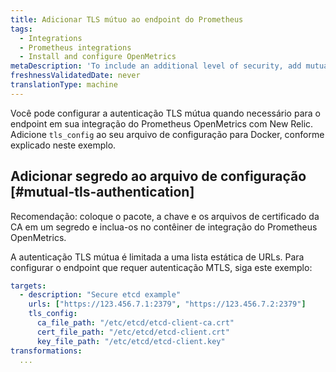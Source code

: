 ```yaml
---
title: Adicionar TLS mútuo ao endpoint do Prometheus
tags:
  - Integrations
  - Prometheus integrations
  - Install and configure OpenMetrics
metaDescription: 'To include an additional level of security, add mutual TLS to your Docker or Kubernetes config file for the Prometheus OpenMetrics integration with New Relic.'
freshnessValidatedDate: never
translationType: machine
---
```


Você pode configurar a autenticação TLS mútua quando necessário para o endpoint em sua integração do Prometheus OpenMetrics com New Relic. Adicione `tls_config` ao seu arquivo de configuração para Docker, conforme explicado neste exemplo.

## Adicionar segredo ao arquivo de configuração [#mutual-tls-authentication]

Recomendação: coloque o pacote, a chave e os arquivos de certificado da CA em um segredo e inclua-os no contêiner de integração do Prometheus OpenMetrics.

A autenticação TLS mútua é limitada a uma lista estática de URLs. Para configurar o endpoint que requer autenticação MTLS, siga este exemplo:

```yml
targets:
  - description: "Secure etcd example"
    urls: ["https://123.456.7.1:2379", "https://123.456.7.2:2379"]
    tls_config:
      ca_file_path: "/etc/etcd/etcd-client-ca.crt"
      cert_file_path: "/etc/etcd/etcd-client.crt"
      key_file_path: "/etc/etcd/etcd-client.key"
transformations: 
  ...
```